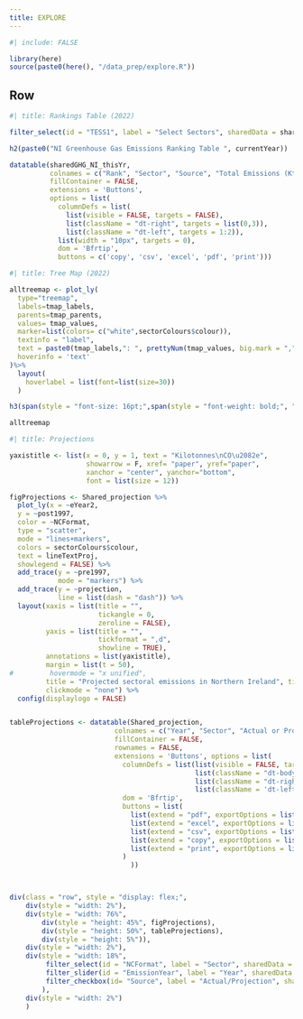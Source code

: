 ```yaml
---
title: EXPLORE
---
```


```r
#| include: FALSE

library(here)
source(paste0(here(), "/data_prep/explore.R"))

```

## Row {.tabset}

```r
#| title: Rankings Table (2022)

filter_select(id = "TESS1", label = "Select Sectors", sharedData = sharedGHG_NI_thisYr, group = ~Sector)

h2(paste0("NI Greenhouse Gas Emissions Ranking Table ", currentYear))

datatable(sharedGHG_NI_thisYr,
          colnames = c("Rank", "Sector", "Source", "Total Emissions (KtCO\u2082e)" ),
          fillContainer = FALSE,
          extensions = 'Buttons',
          options = list(
            columnDefs = list(
              list(visible = FALSE, targets = FALSE),
              list(className = "dt-right", targets = list(0,3)),
              list(className = "dt-left", targets = 1:2)),
            list(width = "10px", targets = 0),
            dom = 'Bfrtip',
            buttons = c('copy', 'csv', 'excel', 'pdf', 'print')))
```

```r
#| title: Tree Map (2022)

alltreemap <- plot_ly(
  type="treemap",
  labels=tmap_labels,
  parents=tmap_parents,
  values= tmap_values,
  marker=list(colors= c("white",sectorColours$colour)),
  textinfo = "label",
  text = paste0(tmap_labels,": ", prettyNum(tmap_values, big.mark = ",")," KtCO\u2082e"),
  hoverinfo = 'text'
)%>%
  layout(
    hoverlabel = list(font=list(size=30))
  )

h3(span(style = "font-size: 16pt;",span(style = "font-weight: bold;", "Interactive Tree Map:"), "Click on any sector name ( e.g. Agriculture, Business etc) to have a closer look at the sub-sectors within that sector. Click the sector name again to return to the full tree map."))

alltreemap
```

```r
#| title: Projections

yaxistitle <- list(x = 0, y = 1, text = "Kilotonnes\nCO\u2082e", 
                   showarrow = F, xref= "paper", yref="paper", 
                   xanchor = "center", yanchor="bottom",
                   font = list(size = 12))

figProjections <- Shared_projection %>%
  plot_ly(x = ~eYear2,
  y = ~post1997,
  color = ~NCFormat,
  type = "scatter",
  mode = "lines+markers",
  colors = sectorColours$colour,
  text = lineTextProj,
  showlegend = FALSE) %>%
  add_trace(y = ~pre1997,
            mode = "markers") %>%
  add_trace(y = ~projection,
            line = list(dash = "dash")) %>%
  layout(xaxis = list(title = "",
                      tickangle = 0,
                      zeroline = FALSE),
         yaxis = list(title = "",
                      tickformat = ",d",
                      showline = TRUE),
         annotations = list(yaxistitle),
         margin = list(t = 50),
#         hovermode = "x unified",
         title = "Projected sectoral emissions in Northern Ireland", titlefont = list(size = 25),
         clickmode = "none") %>%
  config(displaylogo = FALSE)


tableProjections <- datatable(Shared_projection,
                          colnames = c("Year", "Sector", "Actual or Projected", "CO\u2082 Equivalents (kilotonnes CO\u2082e)"),
                          fillContainer = FALSE,
                          rownames = FALSE,
                          extensions = 'Buttons', options = list(
                            columnDefs = list(list(visible = FALSE, targets = 4:8),
                                              list(className = "dt-body-right", targets = c(0,3)),
                                              list(className = "dt-right", targets = c(0,3)),
                                              list(className = 'dt-left', targets = "_all")),
                            dom = 'Bfrtip',
                            buttons = list(
                              list(extend = "pdf", exportOptions = list(columns = ":visible")),
                              list(extend = "excel", exportOptions = list(columns = ":visible")),
                              list(extend = "csv", exportOptions = list(columns = ":visible")),
                              list(extend = "copy", exportOptions = list(columns = ":visible")),
                              list(extend = "print", exportOptions = list(columns = ":visible"))
                            )
                              ))



div(class = "row", style = "display: flex;",
    div(style = "width: 2%"),
    div(style = "width: 76%",
        div(style = "height: 45%", figProjections),
        div(style = "height: 50%", tableProjections),
        div(style = "height: 5%")),
    div(style = "width: 2%"),
    div(style = "width: 18%",
         filter_select(id = "NCFormat", label = "Sector", sharedData = Shared_projection, group = ~NCFormat),
         filter_slider(id = "EmissionYear", label = "Year", sharedData = Shared_projection, column = ~EmissionYear, timeFormat = "%Y"),
         filter_checkbox(id= "Source", label = "Actual/Projection", sharedData = Shared_projection, group=~Source)
        ),
    div(style = "width: 2%")
    )
```

